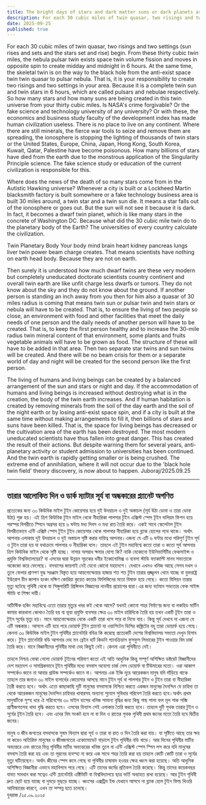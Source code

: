 ```yaml
---
title: The bright days of stars and dark matter suns or dark planets are innumerable
description: For each 30 cubic miles of twin quasar, two risings and two settings   (sun rises and sets and the stars set and rise) begin. From these thirty cubic twin miles, the nebula pulsar twin exists space twin volume fission and moves in opposite spin to create midday and midnight in 6 hours.
date: 2025-09-25
published: true
---
```


For each 30 cubic miles of twin quasar, two risings and two settings   (sun rises and sets and the stars set and rise) begin. From these thirty cubic twin miles, the nebula pulsar twin exists space twin volume fission and moves in opposite spin to create midday and midnight in 6 hours. At the same time, the skeletal twin is on the way to the black hole from the anti-exist space twin twin quasar to pulsar nebula. That is, it is your responsibility to create two risings  and two settings in your area. Because it is a complete twin sun and twin stars in 6 hours, which are called pulsars and nebulae respectively. So how many stars and how many suns are being created in this twin universe from your thirty cubic miles. Is NASA's crime forgivable? Or the fake science and technology university of any university? Or with these, the economics and business study faculty of the development index has made human civilization useless. There is no place to live on any continent. Where there are still minerals, the fierce war tools to seize and remove them are spreading, the ionosphere is stopping the lighting of thousands of twin stars or the United States, Europe, China, Japan, Hong Kong, South Korea, Kuwait, Qatar, Palestine have become poisonous. How many billions of stars have died from the earth due to the monstrous application of the Singularity Principle science. The fake science study or education of the current civilization is responsible for this.

Where does the news of the death of so many stars come from in the Autistic Hawking universe? Whenever a city is built or a Lockheed Martin blacksmith factory is built somewhere or a fake technology business area is built 30 miles around, a twin star and a twin sun die. It means a star falls out of the ionosphere or goes out. But the sun will not see it because it is dark. In fact, it becomes a dwarf twin planet, which is like many stars in the concrete of Washington DC. Because what did the 30 cubic mile twin do to the planetary body of the Earth? The universities of every country calculate the civilization.

Twin Planetary Body Your body mind brain heart kidney pancreas lungs liver twin power beam charge creates. That means scientists have nothing on earth head body. Because they are not on earth.

Then surely it is understood how much dwarf twins are these very modern but completely uneducated doctorate scientists country continent and overall twin earth are like unfit charge less dwarfs or tumors. They do not know about the sky and they do not know about the ground.
If another person is standing an inch away from you then for him also a quasar of 30 miles radius is coming that means twin sun or pulsar twin and twin stars or nebula will have to be created. That is, to ensure the living of two people so close, an environment with food and other facilities that meet the daily needs of one person and the daily needs of another person will have to be created. That is, to keep the first person healthy and to increase the 30-mile radius twin mineral content of that environment, some plants and fruits vegetable animals will have to be grown as food. The structure of these will have to be added in that area. Then two separate star twins and sun twins will be created. And there will be no beam crisis for them or a separate world of day and night will be created for the second person like the first person.

The living of humans and living beings can be created by a balanced arrangement of the sun and stars or night and day. If the accommodation of humans and living beings is increased without destroying what is in the creation, the body of the twin earth increases. And if human habitation is created by removing minerals from the soil of the day earth and the soil of the night earth or by losing anti-exist space spin, and if a city is built at the same time without making arrangements to fill it, then billions of stars and suns have been killed. That is, the space for living beings has decreased or the cultivation area of the earth has been destroyed. The most modern uneducated scientists have thus fallen into great danger. This has created the result of their actions. But despite warning them for several years, anti-planetary activity or student admission to universities has been continued. And the twin earth is rapidly getting smaller or is being crushed. The extreme end of annihilation, where it will not occur due to the 'black hole twin field' theory discovery, is now about to happen.
Juboraj/2025.09.25

---

## তারার আলোকিত দিন ও ডার্ক ম‍্যাটার সূর্য বা অন্ধকারের প্ল‍্যানেট অগণিত  

প্রত‍্যেকের জন‍্য ৩০ কিউবিক মাইল টুইন কোয়েসার হয়ে দুই উদয়াচল ও দুই অস্তাচল (সূর্য উঠা ডোবা ও তারা ডোবা উঠা) শুরু হয়। এই ত্রিশ কিউবিক টুইন মাইল থেকে নীহারিকা পালসার টুইন এক্সিস্ট স্পেস  টূইন ভলিয়ম ফিশন হয়ে পরস্পর বিপরীতে স্পিনে অগ্রসর হয়ে ৬ ঘন্টায় মধ‍্য দিবস ও মধ‍্য রাত তৈরি  করে। একই সাথে স্কেলেটাল টুইন বিপরীতভাবে এন্টি এক্সিষ্ট স্পেস টুইন টুইন কোয়েসার থেকে পালসার নীহারিকা হয়ে ব্ল‍্যাক হোলের পথে থাকে। অর্থাৎ আপনার এলাকায় দুই উদয়াচল ও দুই অস্তাচল সৃষ্টি করার দায়িত্ব আপনার।এজন‍্য যে এটি ৬ ঘন্টার মধ‍্যে পরিপূর্ণ টুইন সূর্য ও টুইন তারা হয় যা যথাক্রমে পালসার ও নীহারিকা বলে। তাহলে এই টুইন মহাবিশ্বে কতো তারা ও কতো সূর্য আপনার ত্রিশ কিউবিক মাইল থেকে সৃষ্টি হচ্ছে। নাসার অপরাধ ক্ষমার যোগ‍্য কি? নাকি যেকোনো ইউনিভার্সিটির ফেকসাইন্স ও প্রযুক্তি বিশ্ববিদ্যালয়ের? বা এসবের দ্বারা উন্নয়ন সূচকের ধনীর ইকোনোমিক্স ও ব‍্যবসা স্টাডি ফ‍্যাকাল্টি মানব সভ‍্যতাকে অকেজো করে ফেলেছে। বসবাসের জায়গাই নেই যেনো কোনো মহাদেশে। যেখানে এখনও খনিজ আছে সেসব দখল ও তুলে ফেলার প্রাণপণ যুদ্ধ সরঞ্জাম বিস্তৃত হয়ে আয়নোস্ফেয়ার হাজার শত শত টুইন তারার প্রজ্জ্বলন থেমে যাচ্ছে বা যুক্তরাষ্ট্র ইউরোপ চীন জাপান হংকং দক্ষিণ কোরিয়া কুয়েত কাতার ফিলিস্তিনের মতো বিষাক্ত হয়ে গেছে। কতো বিলিয়ন তারার মৃত‍্যু ঘটেছে পৃথিবী থেকে যা সিঙ্গুলারিটি প্রিন্সিপল বিজ্ঞানের দানবীয় প্রয়োগের দ্বারা।এর জন‍্য বর্তমান সভ‍্যতার ফেক সাইন্স স্টাডি বা শিক্ষা দায়ী। 

অটিস্টিক হকিং মহাবিশ্বে এতো তারার মৃত‍্যুর খবর কই থেকে আসে? যখনই কোনো শহর নির্মাণের জন‍্য বা লকহিড মার্টিন কামার কারখানা কোথাও তৈরি হয় বা ভূয়া প্রযুক্তি ব‍্যবসার ক্ষেত্র ৩০ মাইল চারিদিকে তৈরি হয় তখন একটি টূইন তারা ও টুইন সূর্যের মৃত‍্যু হয়। মানে আয়নোস্ফেয়ার থেকে একটি তারা খসে পরে বা নিভে যায়। কিন্তু সূর্য দেখবে না এজন‍্য যে এটি অন্ধকার। আসলে এটি হয়ে পরে ডোয়ার্ফ টুইন প্ল‍্যানেট যা ওয়াশিংটন ডিসির কঙ্ক্রিটের বহু তারা ডোয়ার্ফ হয়ে গেছে। কেননা ৩০ কিউবিক মাইল টুইন পৃথিবীর প্ল‍‍্যানেটারি বডির কি করেছে প্রত‍্যেকটি দেশের বিশ্ববিদ্যালয় সভ‍্যতা দেখুন  হিসাব করে। 
টুইন প্ল‍্যানেটারি বডি আপনার দেহ মন ব্রেইন হার্ট কিডনি প‍্যানক্রিয়াস ফুসফুস লিভারের টুইন পাওয়ার বিম চার্জ তৈরি করে। মানে  বিজ্ঞানীদের পৃথিবীর মাথা দেহ কিছুই নেই। কেননা এরা পৃথিবীতে নেই। 

তাহলে নিশ্চয় বোঝা গেলো ডোয়ার্ফ টূইনের পরিমাণ কতো এই অতি আধুনিক কিন্তু সম্পূর্ণ অশিক্ষিত ডক্টরেট বিজ্ঞানীদের দেশ মহাদেশ ও সামগ্রিকভাবে টূইন পৃথিবীর মধ‍্যে বসবাস অযোগ‍্য চার্জ লেস ডোয়ার্ফ বা টিউমারের মতো। ওরা আকাশ সম্পর্কেও জানে না আবার গ্রাউন্ড সম্পর্কেও জানে না।
আপনার এক ইঞ্চি দূরে আরেকজন মানুষ যদি দাঁড়িয়ে থাকে তাহলে তার জন‍্যও ৩০ মাইল ব‍্যসার্ধের কোয়েসার আসছে মানে টুইন সূর্য বা পালসার টুইন ও টুইন তারা বা নীহারিকা তৈরী করতে হবে। অর্থাৎ এতো কাছাকাছি দুটি মানুষের বসবাসকে নিশ্চিত করতে একজন মানুষের দৈনন্দিন যে চাহিদা তা থেকে আরেকজন মানুষের দৈনন্দিন চাহিদার খাবারসহ অন‍্যান‍্য সুযোগ সুবিধার পরিবেশ তৈরি করতে হবে।অর্থাৎ প্রথম মানুষটিকে সুস্হ ধরে ঐ পরিবেশের ৩০ মাইল ব‍্যসের খনিজ সামান‍্য বৃদ্ধির জন‍্য কিছু  গাছ পালা ফল মূল শাক সব্জি প্রাণীজগতসহ  খাদ‍্য বৃদ্ধি করতে হবে। এসবের বিন‍্যাস সেই এলাকায় তৈরি করতে হবে। তাহলে দুটি পৃথক তারার টুইন ও সূর্যের টূইন তৈরি হবে। এবং এদের বিম সংকট হবে না বা দিন ও রাতের পৃথক পৃথিবী প্রথম জনের মতো তৈরি হবে দ্বিতীয় জনের।  

মানুষ ও জীব জগতের বসবাসকে সুষম বিন‍্যাস দ্বারা সূর্য ও তারা বা রাত ও দিন তৈরি করা যায়। যা সৃষ্টিতে আছে তার ক্ষয় না করেও অতিরিক্ত মানুষের ও জীবজগতের একোমোডেট বাড়ালে টুইন পৃথিবীর বডি বাড়ে। আর দিনের পৃথিবীর মাটির অভ‍্যন্তরে এবং রাতের ভিন্ন পৃথিবীর মাটির অভ‍্যন্তরের খনিজ তুলে বা এন্টি এক্সিস্ট স্পেস স্পিন লস করে যদি মানুষের বসবাস তৈরি করা হয় এবং তা পূরনের ব‍্যবস্হা না করে এক সাথে শহর তৈরি করা হয় তাহলে কোটি কোটি তারা ও সূর্যের মৃত‍্যু ঘটিয়েছেন। অর্থাৎ জীবের স্পেস কমে গেছে বা পৃথিবীর চাষাবাদ হওয়র ক্ষেত্র ধ্বংস করা হয়েছে। অতি আধুনিক অশিক্ষিত বিজ্ঞানীরা এভাবে মহাবিপদে পরে গেছে। এটি তাদের কর্মের প্রতিফল তৈরি করেছে। কিন্তু তাদের কয়েকবছর যাবত সাবধান করা সত্বেও এন্টি প্ল‍্যানেটারি এক্টিভিটি বা বিশ্ববিদ্যালয়ে ছাত্র ভর্তি অব‍্যাহত রাখা হয়েছে। আর টুইন পৃথিবী দ্রুত ছোট হয়ে যাচ্ছে বা দুমড়ে মুছড়ে যাচ্ছে। ধ্বংসের এক্সট্রিম ইন্ড যেখানে আসবে না ব্ল‍্যাক হোল টুইন ফিল্ড থিওরি আবিস্কারের কারণে, এখন তা সম্পন্ন হতে চলেছে।  
যুবরাজ /২৫.০৯.২০২৫
